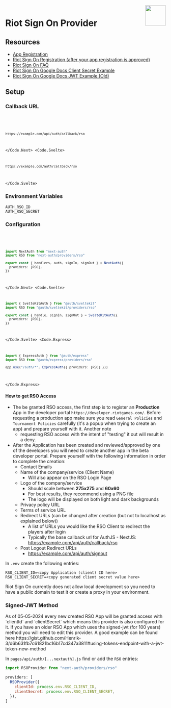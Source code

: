 
<img align="right" src="/img/providers/riot-games.svg" height="64" width="64" />

# Riot Sign On Provider

## Resources

- [App Registration](https://developer.riotgames.com/)
- [Riot Sign On Registration (after your app registration is approved)](https://beta.developer.riotgames.com/)
- [Riot Sign On FAQ](https://beta.developer.riotgames.com/RSO-Riot-Sign-On)
- [Riot Sign On Google Docs Client Secret Example](https://docs.google.com/document/d/1_8i2PvPA3edFHIh1IwfO5vs5rcl04O62Xfj0o7zCP3c/edit?pli=1#heading=h.pwmsw8poieso)
- [Riot Sign On Google Docs JWT Example (Old)](https://docs.google.com/document/d/e/2PACX-1vTSthxkWOIqPFe8Xqqjv4Ona5pRa5W3X6bLg4I47X15gJjG9ae-HU5a0by7VIVLWdPMgB9fTr5gvQcY/pub)

## Setup

### Callback URL

<Code>
  <Code.Next>

```bash
https://example.com/api/auth/callback/rso
```

  </Code.Next>
  <Code.Svelte>

```bash
https://example.com/auth/callback/rso
```

  </Code.Svelte>
</Code>

### Environment Variables

```
AUTH_RSO_ID
AUTH_RSO_SECRET
```

### Configuration

<Code>
  <Code.Next>

```ts filename="/auth.ts"
import NextAuth from "next-auth"
import RSO from "next-auth/providers/rso"

export const { handlers, auth, signIn, signOut } = NextAuth({
  providers: [RSO],
})
```

  </Code.Next>
  <Code.Svelte>

```ts filename="/src/auth.ts"
import { SvelteKitAuth } from "@auth/sveltekit"
import RSO from "@auth/sveltekit/providers/rso"

export const { handle, signIn, signOut } = SvelteKitAuth({
  providers: [RSO],
})
```

  </Code.Svelte>
  <Code.Express>

```ts filename="/src/app.ts"
import { ExpressAuth } from "@auth/express"
import RSO from "@auth/express/providers/rso"

app.use("/auth/*", ExpressAuth({ providers: [RSO] }))
```

  </Code.Express>
</Code>

#### How to get RSO Access

- The be granted RSO access, the first step is to register an **Production** App in the
  developer portal `https://developer.riotgames.com/`. Before requesting a production app
  make sure you read `General Policies` and `Tournament Policies` carefully
  (it's a popup when trying to create an app) and prepare yourself with it. Another note
  - requesting RSO access with the intent of "testing" it out will result in a deny.
- After the Application has been created and reviewed/approved by one of the developers
  you will need to create another app in the beta developer portal.
  Prepare yourself with the following information in order to complete the creation:
  - Contact Emails
  - Name of the company/service (Client Name)
    - Will also appear on the RSO Login Page
  - Logo of the company/service
    - Should scale between **275x275** and **60x60**
    - For best results, they recommend using a PNG file
    - The logo will be displayed on both light and dark backgrounds
  - Privacy policy URL
  - Terms of service URL
  - Redirect URLs (can be changed after creation (but not to localhost as explained below))
    - A list of URLs you would like the RSO Client to redirect the players after login
    - Typically the base callback url for AuthJS - NextJS: https://example.com/api/auth/callback/rso
  - Post Logout Redirect URLs
    - https://example.com/api/auth/signout

In `.env` create the following entries:

```
RSO_CLIENT_ID=<copy Application (client) ID here>
RSO_CLIENT_SECRET=<copy generated client secret value here>
```

<Callout type="warning">
  Riot Sign On currently does not allow local development so you need to have a
  public domain to test it or create a proxy in your environment.
</Callout>

### Signed-JWT Method

<Callout type="warning">
  As of 05-05-2024 every new created RSO App will be granted access with
  `clientId` and `clientSecret` which means this provider is also configured for
  it. If you have an older RSO App which uses the signed-jwt (for 100 years)
  method you will need to edit this provider. A good example can be found here
  https://gist.github.com/Henrik-3/d6b631fb7c61821bc16b17cd347a3811#using-tokens-endpoint-with-a-jwt-token-new-method
</Callout>

In `pages/api/auth/[...nextauth].js` find or add the `RSO` entries:

```js
import RSOProvider from "next-auth/providers/rso"

providers: [
  RSOProvider({
    clientId: process.env.RSO_CLIENT_ID,
    clientSecret: process.env.RSO_CLIENT_SECRET,
  }),
]
```
